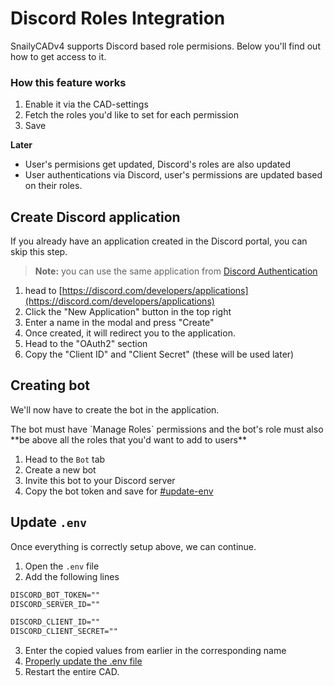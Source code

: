 # Discord Roles Integration

SnailyCADv4 supports Discord based role permisions. Below you'll find out how to get access to it.

### How this feature works

1. Enable it via the CAD-settings
2. Fetch the roles you'd like to set for each permission
3. Save

**Later**

- User's permisions get updated, Discord's roles are also updated
- User authentications via Discord, user's permissions are updated based on their roles.

## Create Discord application

If you already have an application created in the Discord portal, you can skip this step.

> **Note:** you can use the same application from [Discord Authentication](/docs/discord-integration/discord-authentication)

1. head to [https://discord.com/developers/applications](https://discord.com/developers/applications)
2. Click the "New Application" button in the top right
3. Enter a name in the modal and press "Create"
4. Once created, it will redirect you to the application.
5. Head to the "OAuth2" section
6. Copy the "Client ID" and "Client Secret" (these will be used later)

## Creating bot

We'll now have to create the bot in the application.

<span emoji="⚠">
  The bot must have `Manage Roles` permissions and the bot's role must also **be above all the roles
  that you'd want to add to users**
</span>

1. Head to the `Bot` tab
2. Create a new bot
3. Invite this bot to your Discord server
4. Copy the bot token and save for [#update-env](#update-env)

## Update `.env`

Once everything is correctly setup above, we can continue.

1. Open the `.env` file
2. Add the following lines

```txt
DISCORD_BOT_TOKEN=""
DISCORD_SERVER_ID=""

DISCORD_CLIENT_ID=""
DISCORD_CLIENT_SECRET=""
```

3. Enter the copied values from earlier in the corresponding name
4. [Properly update the .env file](/docs/guides/how-to-properly-update-env)
5. Restart the entire CAD.
